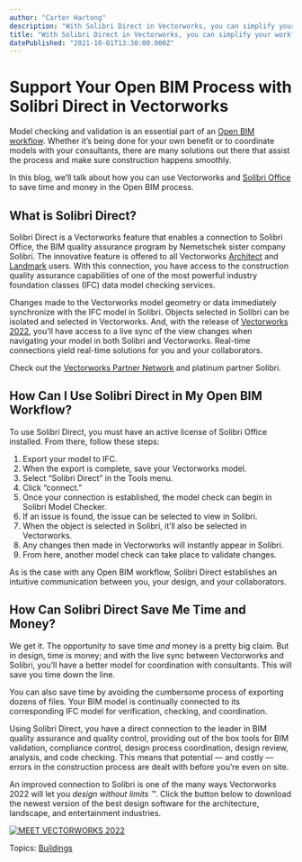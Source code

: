 ```yaml
---
author: "Carter Hartong"
description: "With Solibri Direct in Vectorworks, you can simplify your workflow with a diret connection to the leader in BIM quality assurance and quality control."
title: "With Solibri Direct in Vectorworks, you can simplify your workflow with a diret connection to the leader in BIM quality assurance and quality control." 
datePublished: "2021-10-01T13:30:00.000Z"
---
```

# Support Your Open BIM Process with Solibri Direct in Vectorworks

Model checking and validation is an essential part of an [Open BIM workflow](https://www.vectorworks.net/customer-showcase/a-successful-transition-to-open-bim). Whether it’s being done for your own benefit or to coordinate models with your consultants, there are many solutions out there that assist the process and make sure construction happens smoothly.

In this blog, we’ll talk about how you can use Vectorworks and [Solibri Office](https://www.solibri.com/) to save time and money in the Open BIM process. 

## What is Solibri Direct?

Solibri Direct is a Vectorworks feature that enables a connection to Solibri Office, the BIM quality assurance program by Nemetschek sister company Solibri. The innovative feature is offered to all Vectorworks [Architect](https://www.vectorworks.net/architect) and [Landmark](https://www.vectorworks.net/landmark) users. With this connection, you have access to the construction quality assurance capabilities of one of the most powerful industry foundation classes (IFC) data model checking services.

Changes made to the Vectorworks model geometry or data immediately synchronize with the IFC model in Solibri. Objects selected in Solibri can be isolated and selected in Vectorworks. And, with the release of [Vectorworks 2022](https://www.vectorworks.net/2022), you’ll have access to a live sync of the view changes when navigating your model in both Solibri and Vectorworks. Real-time connections yield real-time solutions for you and your collaborators.

Check out the [Vectorworks Partner Network](https://www.vectorworks.net/community/partner-network/find-partner) and platinum partner Solibri.

## How Can I Use Solibri Direct in My Open BIM Workflow?

To use Solibri Direct, you must have an active license of Solibri Office installed. From there, follow these steps:

1. Export your model to IFC.
2. When the export is complete, save your Vectorworks model.
3. Select “Solibri Direct” in the Tools menu.
4. Click “connect.”
5. Once your connection is established, the model check can begin in Solibri Model Checker.
6. If an issue is found, the issue can be selected to view in Solibri.
7. When the object is selected in Solibri, it’ll also be selected in Vectorworks.
8. Any changes then made in Vectorworks will instantly appear in Solibri.
9. From here, another model check can take place to validate changes.

As is the case with any Open BIM workflow, Solibri Direct establishes an intuitive communication between you, your design, and your collaborators.

## How Can Solibri Direct Save Me Time and Money?

We get it. The opportunity to save time _and_ money is a pretty big claim. But in design, time is money; and with the live sync between Vectorworks and Solibri, you’ll have a better model for coordination with consultants. This will save you time down the line.

You can also save time by avoiding the cumbersome process of exporting dozens of files. Your BIM model is continually connected to its corresponding IFC model for verification, checking, and coordination.

Using Solibri Direct, you have a direct connection to the leader in BIM quality assurance and quality control, providing out of the box tools for BIM validation, compliance control, design process coordination, design review, analysis, and code checking. This means that potential — and costly — errors in the construction process are dealt with before you’re even on site.

An improved connection to Solibri is one of the many ways Vectorworks 2022 will let you _design without limits_ _™_. Click the button below to download the newest version of the best design software for the architecture, landscape, and entertainment industries.

[![MEET VECTORWORKS 2022](https://no-cache.hubspot.com/cta/default/3018241/57d206f6-cbf5-4136-960c-1d46da994022.png)](https://cta-redirect.hubspot.com/cta/redirect/3018241/57d206f6-cbf5-4136-960c-1d46da994022) 

 Topics: [Buildings](https://blog.vectorworks.net/topic/buildings) 

 